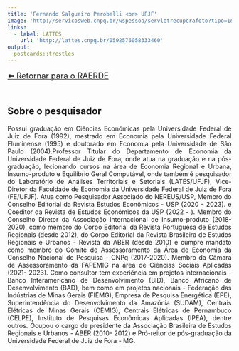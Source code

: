 ---
title: 'Fernando Salgueiro Perobelli <br> UFJF'
image: 'http://servicosweb.cnpq.br/wspessoa/servletrecuperafoto?tipo=1&id=K4703617J2'
links:
  - label: LATTES
    url: 'http://lattes.cnpq.br/0592576058333460'
output:
  postcards::trestles
---
<nav>
  <a href="https://raerde.com.br" style="font-size: 18px; display: inline-block; margin-bottom: 20px;">⬅️ Retornar para o RAERDE</a>
</nav>

<div style="text-align: justify">


## Sobre o pesquisador


Possui graduação em Ciências Econômicas pela Universidade Federal de Juiz de Fora (1992), mestrado em Economia pela Universidade Federal Fluminense (1995) e doutorado em Economia pela Universidade de São Paulo (2004).Professor Titular do Departamento de Economia da Universidade Federal de Juiz de Fora, onde atua na graduação e na pós-graduação, lecionando cursos na área de Economia Regional e Urbana, Insumo-produto e Equilíbrio Geral Computável, onde também é pesquisador do Laboratório de Análises Territoriais e Setoriais (LATES/UFJF), Vice-Diretor da Faculdade de Economia da Universidade Federal de Juiz de Fora (FE/UFJF). Atua como Pesquisador Associado do NEREUS/USP, Membro do Conselho Editorial da Revista Estudos Econômicos - USP (2020 - 2023). e Coeditor da Revista de Estudos Econômicos da USP (2022 - ). Membro do Conselho Diretor da Associação Internacional de Insumo-produto (2018-2020), como membro do Corpo Editorial da Revista Portuguesa de Estudos Regionais (desde 2012), do Corpo Editorial da Revista Brasileira de Estudos Regionais e Urbanos - Revista da ABER (desde 2010) e cumpre mandato como membro do Comitê de Assessoramento da Área de Economia da Conselho Nacional de Pesquisa - CNPq (2017-2020). Membro da Câmara de Assessoramento da FAPEMIG na área de Ciências Sociais Aplicadas (2021- 2023). Como consultor tem experiência em projetos internacionais - Banco Interamericano de Desenvolvimento (BID), Banco Africano de Desenvolvimento (BAD), bem como em projetos nacionais - Federação das Indústrias de Minas Gerais (FIEMG), Empresa de Pesquisa Energética (EPE), Superintendência do Desenvolvimento da Amazônia (SUDAM), Centrais Elétricas de Minas Gerais (CEMIG), Centrais Elétricas de Pernambuco (CELPE), Instituto de Pesquisas Econômicas Aplicadas (IPEA), dentre outros. Ocupou o cargo de presidente da Associação Brasileira de Estudos Regionais e Urbanos - ABER (2010- 2012) e Pró-reitor de pós-graduação da Universidade Federal de Juiz de Fora - MG.